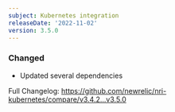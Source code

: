 ```yaml
---
subject: Kubernetes integration
releaseDate: '2022-11-02'
version: 3.5.0
---
```


### Changed

* Updated several dependencies

Full Changelog: https://github.com/newrelic/nri-kubernetes/compare/v3.4.2...v3.5.0
